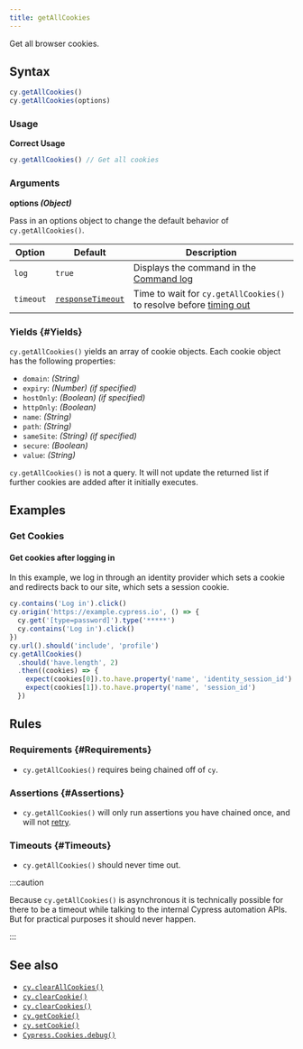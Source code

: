 ```yaml
---
title: getAllCookies
---
```


Get all browser cookies.

## Syntax

```javascript
cy.getAllCookies()
cy.getAllCookies(options)
```

### Usage

<Icon name="check-circle" color="green" /> **Correct Usage**

```javascript
cy.getAllCookies() // Get all cookies
```

### Arguments

<Icon name="angle-right" /> **options _(Object)_**

Pass in an options object to change the default behavior of
`cy.getAllCookies()`.

| Option    | Default                                                     | Description                                                                           |
| --------- | ----------------------------------------------------------- | ------------------------------------------------------------------------------------- |
| `log`     | `true`                                                      | Displays the command in the [Command log](/app/core-concepts/open-mode#Command-Log) |
| `timeout` | [`responseTimeout`](/app/references/configuration#Timeouts) | Time to wait for `cy.getAllCookies()` to resolve before [timing out](#Timeouts)       |

### Yields [<Icon name="question-circle"/>](/app/core-concepts/introduction-to-cypress#Subject-Management) {#Yields}

`cy.getAllCookies()` yields an array of cookie objects. Each cookie object has
the following properties:

- `domain`: _(String)_
- `expiry`: _(Number)_ _(if specified)_
- `hostOnly`: _(Boolean)_ _(if specified)_
- `httpOnly`: _(Boolean)_
- `name`: _(String)_
- `path`: _(String)_
- `sameSite`: _(String)_ _(if specified)_
- `secure`: _(Boolean)_
- `value`: _(String)_

`cy.getAllCookies()` is not a query. It will not update the returned list if
further cookies are added after it initially executes.

## Examples

### Get Cookies

#### Get cookies after logging in

In this example, we log in through an identity provider which sets a cookie and
redirects back to our site, which sets a session cookie.

```javascript
cy.contains('Log in').click()
cy.origin('https://example.cypress.io', () => {
  cy.get('[type=password]').type('*****')
  cy.contains('Log in').click()
})
cy.url().should('include', 'profile')
cy.getAllCookies()
  .should('have.length', 2)
  .then((cookies) => {
    expect(cookies[0]).to.have.property('name', 'identity_session_id')
    expect(cookies[1]).to.have.property('name', 'session_id')
  })
```

## Rules

### Requirements [<Icon name="question-circle"/>](/app/core-concepts/introduction-to-cypress#Chains-of-Commands) {#Requirements}

- `cy.getAllCookies()` requires being chained off of `cy`.

### Assertions [<Icon name="question-circle"/>](/app/core-concepts/introduction-to-cypress#Assertions) {#Assertions}

- `cy.getAllCookies()` will only run assertions you have chained once, and will
  not [retry](/app/core-concepts/retry-ability).

### Timeouts [<Icon name="question-circle"/>](/app/core-concepts/introduction-to-cypress#Timeouts) {#Timeouts}

- `cy.getAllCookies()` should never time out.

:::caution

Because `cy.getAllCookies()` is asynchronous it is technically possible for
there to be a timeout while talking to the internal Cypress automation APIs. But
for practical purposes it should never happen.

:::

## See also

- [`cy.clearAllCookies()`](/api/commands/clearallcookies)
- [`cy.clearCookie()`](/api/commands/clearcookie)
- [`cy.clearCookies()`](/api/commands/clearcookies)
- [`cy.getCookie()`](/api/commands/getcookie)
- [`cy.setCookie()`](/api/commands/setcookie)
- [`Cypress.Cookies.debug()`](/api/cypress-api/cookies)
